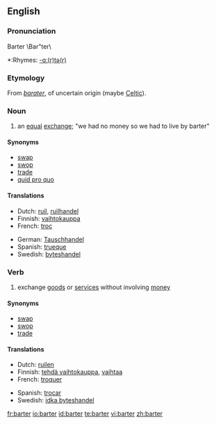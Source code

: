 {{wikipedia}}
==English==

===Pronunciation===
Barter \Bar"ter\
*:Rhymes: [[Rhymes:English:-ɑː(r)tə(r)|-ɑː(r)tə(r)]]

===Etymology===
From {{OF.}} ''[[barater]]'', of uncertain origin (maybe [[Celtic]]).

===Noun===
{{en-noun}}
#an [[equal]] [[exchange]]; "we had no money so we had to live by barter"

====Synonyms====
*[[swap]]
*[[swop]]
*[[trade]]
*[[quid pro quo]]

====Translations====
{{top}}
*Dutch: [[ruil]], [[ruilhandel]]
*Finnish: [[vaihtokauppa]]
*French: [[troc]] {{m}}
{{mid}}
*German: [[Tauschhandel]] {{m}}
*Spanish: [[trueque]]
*Swedish: [[byteshandel]] {{c}}
{{bottom}}

===Verb===
{{en-verb}}
#exchange [[goods]] or [[services]] without involving [[money]]

====Synonyms====
*[[swap]]
*[[swop]]
*[[trade]]

====Translations====
{{top}}
*Dutch: [[ruilen]]
*Finnish: [[tehdä vaihtokauppa]], [[vaihtaa]]
*French: [[troquer]]
{{mid}}
*Spanish: [[trocar]]
*Swedish: [[idka byteshandel]]
{{bottom}}

[[fr:barter]]
[[io:barter]]
[[id:barter]]
[[te:barter]]
[[vi:barter]]
[[zh:barter]]